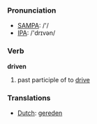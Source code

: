 === Pronunciation ===
*[[w:SAMPA|SAMPA]]: /'/
*[[w:IPA|IPA]]: /'drɪvən/

=== Verb ===

'''driven'''

# past participle of to [[drive]]

=== Translations ===
*[[Dutch]]: [[gereden]]